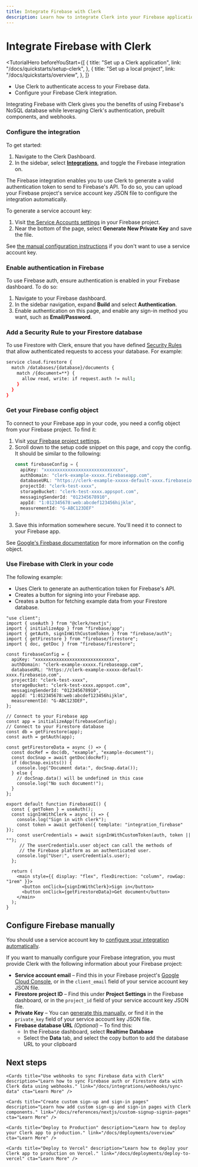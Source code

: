 ```yaml
---
title: Integrate Firebase with Clerk
description: Learn how to integrate Clerk into your Firebase application.
---
```


# Integrate Firebase with Clerk

<TutorialHero
  beforeYouStart={[
    {
      title: "Set up a Clerk application",
      link: "/docs/quickstarts/setup-clerk",
    },
    {
      title: "Set up a local project",
      link: "/docs/quickstarts/overview",
    },
  ]}
>

- Use Clerk to authenticate access to your Firebase data.
- Configure your Firebase Clerk integration.

</TutorialHero>

Integrating Firebase with Clerk gives you the benefits of using Firebase's NoSQL database while leveraging Clerk's authentication, prebuilt components, and webhooks.

<Steps>

### Configure the integration 

To get started:
1. Navigate to the Clerk Dashboard.
1. In the sidebar, select **[Integrations](https://dashboard.clerk.com/last-active?path=integrations)**, and toggle the Firebase integration on.

The Firebase integration enables you to use Clerk to generate a valid authentication token to send to Firebase's API. To do so, you can upload your Firebase project's service account key JSON file to configure the integration automatically.

To generate a service account key:

1. Visit [the Service Accounts settings](https://console.firebase.google.com/project/_/settings/serviceaccounts/adminsdk) in your Firebase project.
1. Near the bottom of the page, select **Generate New Private Key** and save the file.

See [the manual configuration instructions](#configure-firebase-manually) if you don't want to use a service account key.

### Enable authentication in Firebase

To use Firebase auth, ensure authentication is enabled in your Firebase dashboard. To do so:

1. Navigate to your Firebase dashboard.
1. In the sidebar navigation, expand **Build** and select **Authentication**.
1. Enable authentication on this page, and enable any sign-in method you want, such as **Email/Password**.

### Add a Security Rule to your Firestore database

To use Firestore with Clerk, ensure that you have defined [Security Rules](https://firebase.google.com/docs/firestore/security/get-started) that allow authenticated requests to access your database. For example:

```bash
service cloud.firestore {
  match /databases/{database}/documents {
    match /{document=**} {
      allow read, write: if request.auth != null;
    }
  }
}
```

### Get your Firebase config object

To connect to your Firebase app in your code, you need a config object from your Firebase project. To find it:

1. Visit [your Firebase project settings](https://console.firebase.google.com/project/_/settings/general/).
1. Scroll down to the setup code snippet on this page, and copy the config. It should be similar to the following:
    ```typescript
    const firebaseConfig = {
      apiKey: "xxxxxxxxxxxxxxxxxxxxxxxxxxxxxx",
      authDomain: "clerk-example-xxxxx.firebaseapp.com",
      databaseURL: "https://clerk-example-xxxxx-default-xxxx.firebaseio.com",
      projectId: "clerk-test-xxxx",
      storageBucket: "clerk-test-xxxx.appspot.com",
      messagingSenderId: "012345678910",
      appId: "1:012345678:web:abcdef123456hijklm",
      measurementId: "G-ABC123DEF"
    };
    ```
1. Save this information somewhere secure. You'll need it to connect to your Firebase app.

See [Google's Firebase documentation](https://support.google.com/firebase/answer/7015592) for more information on the config object.

### Use Firebase with Clerk in your code

The following example:
- Uses Clerk to generate an authentication token for Firebase's API.
- Creates a button for signing into your Firebase app.
- Creates a button for fetching example data from your Firestore database.

```tsx filename="app/firebase/page.tsx"
"use client";
import { useAuth } from "@clerk/nextjs";
import { initializeApp } from "firebase/app";
import { getAuth, signInWithCustomToken } from "firebase/auth";
import { getFirestore } from "firebase/firestore";
import { doc, getDoc } from "firebase/firestore";

const firebaseConfig = {
  apiKey: "xxxxxxxxxxxxxxxxxxxxxxxxxxxxxx",
  authDomain: "clerk-example-xxxxx.firebaseapp.com",
  databaseURL: "https://clerk-example-xxxxx-default-xxxx.firebaseio.com",
  projectId: "clerk-test-xxxx",
  storageBucket: "clerk-test-xxxx.appspot.com",
  messagingSenderId: "012345678910",
  appId: "1:012345678:web:abcdef123456hijklm",
  measurementId: "G-ABC123DEF",
};

// Connect to your Firebase app
const app = initializeApp(firebaseConfig);
// Connect to your Firestore database
const db = getFirestore(app);
const auth = getAuth(app);

const getFirestoreData = async () => {
  const docRef = doc(db, "example", "example-document");
  const docSnap = await getDoc(docRef);
  if (docSnap.exists()) {
    console.log("Document data:", docSnap.data());
  } else {
    // docSnap.data() will be undefined in this case
    console.log("No such document!");
  }
};

export default function FirebaseUI() {
  const { getToken } = useAuth();
  const signInWithClerk = async () => {
    console.log("Sign in with clerk");
    const token = await getToken({ template: "integration_firebase" });
    const userCredentials = await signInWithCustomToken(auth, token || "");
     // The userCredentials.user object can call the methods of
     // the Firebase platform as an authenticated user.
    console.log("User:", userCredentials.user);
  };

  return (
    <main style={{ display: "flex", flexDirection: "column", rowGap: "1rem" }}>
      <button onClick={signInWithClerk}>Sign in</button>
      <button onClick={getFirestoreData}>Get document</button>
    </main>
  );
}
```
</Steps>

## Configure Firebase manually

You should use a service account key to [configure your integration automatically](#configure-your-project).

If you want to manually configure your Firebase integration, you must provide Clerk with the following information about your Firebase project:

- **Service account email** – Find this in your Firebase project's [Google Cloud Console](https://console.cloud.google.com/projectselector2/iam-admin/serviceaccounts?consoleUI=FIREBASE&hl=fi&supportedpurview=project), or in the `client_email` field of your service account key JSON file.
- **Firestore project ID** – Find this under **Project Settings** in the Firebase dashboard, or in the `project_id` field of your service account key JSON file.
- **Private Key** – You can [generate this manually](https://firebase.google.com/docs/cloud-messaging/auth-server#:~:text=In%20the%20Firebase%20console%2C%20open,confirm%20by%20clicking%20Generate%20Key.), or find it in the `private_key` field of your service account key JSON file.
- **Firebase database URL** *(Optional)* – To find this:
  - In the Firebase dashboard, select **Realtime Database**
  - Select the **Data** tab, and select the copy button to add the database URL to your clipboard

## Next steps

<div className="container mx-auto my-4">
  <div className="grid grid-cols-1 gap-6 md:grid-cols-2">

    <Cards title="Use webhooks to sync Firebase data with Clerk" description="Learn how to sync Firebase auth or Firestore data with Clerk data using webhooks." link="/docs/integrations/webhooks/sync-data" cta="Learn More" />

    <Cards title="Create custom sign-up and sign-in pages" description="Learn how add custom sign-up and sign-in pages with Clerk components." link="/docs/references/nextjs/custom-signup-signin-pages" cta="Learn More" />

    <Cards title="Deploy to Production" description="Learn how to deploy your Clerk app to production." link="/docs/deployments/overview" cta="Learn More" />

    <Cards title="Deploy to Vercel" description="Learn how to deploy your Clerk app to production on Vercel." link="/docs/deployments/deploy-to-vercel" cta="Learn More" />

  </div>
</div>
